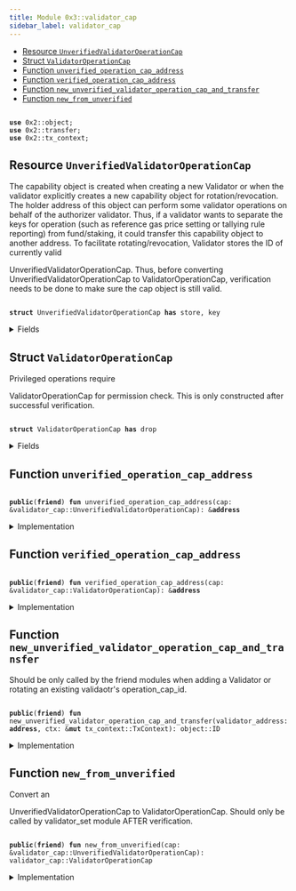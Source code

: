 ```yaml
---
title: Module 0x3::validator_cap
sidebar_label: validator_cap
---
```


<Link id="0x3_validator_cap"/>


-  [Resource `UnverifiedValidatorOperationCap`](#0x3_validator_cap_UnverifiedValidatorOperationCap)
-  [Struct `ValidatorOperationCap`](#0x3_validator_cap_ValidatorOperationCap)
-  [Function `unverified_operation_cap_address`](#0x3_validator_cap_unverified_operation_cap_address)
-  [Function `verified_operation_cap_address`](#0x3_validator_cap_verified_operation_cap_address)
-  [Function `new_unverified_validator_operation_cap_and_transfer`](#0x3_validator_cap_new_unverified_validator_operation_cap_and_transfer)
-  [Function `new_from_unverified`](#0x3_validator_cap_new_from_unverified)


<pre><code>
<b>use</b> <Link to="../iota-framework/object#0x2_object">0x2::object</Link>;
<b>use</b> <Link to="../iota-framework/transfer#0x2_transfer">0x2::transfer</Link>;
<b>use</b> <Link to="../iota-framework/tx_context#0x2_tx_context">0x2::tx_context</Link>;
</code></pre>



<Link id="0x3_validator_cap_UnverifiedValidatorOperationCap"></Link>

## Resource `UnverifiedValidatorOperationCap`

The capability object is created when creating a new 
Validator or when the
validator explicitly creates a new capability object for rotation/revocation.
The holder address of this object can perform some validator operations on behalf of
the authorizer validator. Thus, if a validator wants to separate the keys for operation
(such as reference gas price setting or tallying rule reporting) from fund/staking, it
could transfer this capability object to another address.
To facilitate rotating/revocation, 
Validator stores the ID of currently valid

<Link to="validator_cap#0x3_validator_cap_UnverifiedValidatorOperationCap">UnverifiedValidatorOperationCap</Link>. Thus, before converting 
<Link to="validator_cap#0x3_validator_cap_UnverifiedValidatorOperationCap">UnverifiedValidatorOperationCap</Link>
to 
<Link to="validator_cap#0x3_validator_cap_ValidatorOperationCap">ValidatorOperationCap</Link>, verification needs to be done to make sure
the cap object is still valid.


<pre><code>
<b>struct</b> <Link to="validator_cap#0x3_validator_cap_UnverifiedValidatorOperationCap">UnverifiedValidatorOperationCap</Link> <b>has</b> store, key
</code></pre>



<details>
<summary>Fields</summary>


<dl>
<dt>

id: <Link to="../iota-framework/object#0x2_object_UID">object::UID</Link>
</dt>
<dd>

</dd>
<dt>

authorizer_validator_address: <b>address</b>
</dt>
<dd>

</dd>
</dl>


</details>

<Link id="0x3_validator_cap_ValidatorOperationCap"></Link>

## Struct `ValidatorOperationCap`

Privileged operations require 
<Link to="validator_cap#0x3_validator_cap_ValidatorOperationCap">ValidatorOperationCap</Link> for permission check.
This is only constructed after successful verification.


<pre><code>
<b>struct</b> <Link to="validator_cap#0x3_validator_cap_ValidatorOperationCap">ValidatorOperationCap</Link> <b>has</b> drop
</code></pre>



<details>
<summary>Fields</summary>


<dl>
<dt>

authorizer_validator_address: <b>address</b>
</dt>
<dd>

</dd>
</dl>


</details>

<Link id="0x3_validator_cap_unverified_operation_cap_address"></Link>

## Function `unverified_operation_cap_address`



<pre><code>
<b>public</b>(<b>friend</b>) <b>fun</b> <Link to="validator_cap#0x3_validator_cap_unverified_operation_cap_address">unverified_operation_cap_address</Link>(cap: &<Link to="validator_cap#0x3_validator_cap_UnverifiedValidatorOperationCap">validator_cap::UnverifiedValidatorOperationCap</Link>): &<b>address</b>
</code></pre>



<details>
<summary>Implementation</summary>


<pre><code>
<b>public</b>(package) <b>fun</b> <Link to="validator_cap#0x3_validator_cap_unverified_operation_cap_address">unverified_operation_cap_address</Link>(cap: &<Link to="validator_cap#0x3_validator_cap_UnverifiedValidatorOperationCap">UnverifiedValidatorOperationCap</Link>): &<b>address</b> \{
    &cap.authorizer_validator_address
}
</code></pre>



</details>

<Link id="0x3_validator_cap_verified_operation_cap_address"></Link>

## Function `verified_operation_cap_address`



<pre><code>
<b>public</b>(<b>friend</b>) <b>fun</b> <Link to="validator_cap#0x3_validator_cap_verified_operation_cap_address">verified_operation_cap_address</Link>(cap: &<Link to="validator_cap#0x3_validator_cap_ValidatorOperationCap">validator_cap::ValidatorOperationCap</Link>): &<b>address</b>
</code></pre>



<details>
<summary>Implementation</summary>


<pre><code>
<b>public</b>(package) <b>fun</b> <Link to="validator_cap#0x3_validator_cap_verified_operation_cap_address">verified_operation_cap_address</Link>(cap: &<Link to="validator_cap#0x3_validator_cap_ValidatorOperationCap">ValidatorOperationCap</Link>): &<b>address</b> \{
    &cap.authorizer_validator_address
}
</code></pre>



</details>

<Link id="0x3_validator_cap_new_unverified_validator_operation_cap_and_transfer"></Link>

## Function `new_unverified_validator_operation_cap_and_transfer`

Should be only called by the friend modules when adding a 
Validator
or rotating an existing validaotr's 
operation_cap_id.


<pre><code>
<b>public</b>(<b>friend</b>) <b>fun</b> <Link to="validator_cap#0x3_validator_cap_new_unverified_validator_operation_cap_and_transfer">new_unverified_validator_operation_cap_and_transfer</Link>(validator_address: <b>address</b>, ctx: &<b>mut</b> <Link to="../iota-framework/tx_context#0x2_tx_context_TxContext">tx_context::TxContext</Link>): <Link to="../iota-framework/object#0x2_object_ID">object::ID</Link>
</code></pre>



<details>
<summary>Implementation</summary>


<pre><code>
<b>public</b>(package) <b>fun</b> <Link to="validator_cap#0x3_validator_cap_new_unverified_validator_operation_cap_and_transfer">new_unverified_validator_operation_cap_and_transfer</Link>(
    validator_address: <b>address</b>,
    ctx: &<b>mut</b> TxContext,
): ID \{
    // This function needs <b>to</b> be called only by the <Link to="validator#0x3_validator">validator</Link> itself, <b>except</b>
    // 1. in <Link to="genesis#0x3_genesis">genesis</Link> <b>where</b> all valdiators are created by @0x0
    // 2. in tests <b>where</b> @0x0 could be used <b>to</b> simplify the setup
    <b>let</b> sender_address = ctx.sender();
    <b>assert</b>!(sender_address == @0x0 || sender_address == validator_address, 0);

    <b>let</b> operation_cap = <Link to="validator_cap#0x3_validator_cap_UnverifiedValidatorOperationCap">UnverifiedValidatorOperationCap</Link> \{
        id: <Link to="../iota-framework/object#0x2_object_new">object::new</Link>(ctx),
        authorizer_validator_address: validator_address,
    };
    <b>let</b> operation_cap_id = <Link to="../iota-framework/object#0x2_object_id">object::id</Link>(&operation_cap);
    <Link to="../iota-framework/transfer#0x2_transfer_public_transfer">transfer::public_transfer</Link>(operation_cap, validator_address);
    operation_cap_id
}
</code></pre>



</details>

<Link id="0x3_validator_cap_new_from_unverified"></Link>

## Function `new_from_unverified`

Convert an 
<Link to="validator_cap#0x3_validator_cap_UnverifiedValidatorOperationCap">UnverifiedValidatorOperationCap</Link> to 
<Link to="validator_cap#0x3_validator_cap_ValidatorOperationCap">ValidatorOperationCap</Link>.
Should only be called by 
<Link to="validator_set#0x3_validator_set">validator_set</Link> module AFTER verification.


<pre><code>
<b>public</b>(<b>friend</b>) <b>fun</b> <Link to="validator_cap#0x3_validator_cap_new_from_unverified">new_from_unverified</Link>(cap: &<Link to="validator_cap#0x3_validator_cap_UnverifiedValidatorOperationCap">validator_cap::UnverifiedValidatorOperationCap</Link>): <Link to="validator_cap#0x3_validator_cap_ValidatorOperationCap">validator_cap::ValidatorOperationCap</Link>
</code></pre>



<details>
<summary>Implementation</summary>


<pre><code>
<b>public</b>(package) <b>fun</b> <Link to="validator_cap#0x3_validator_cap_new_from_unverified">new_from_unverified</Link>(
    cap: &<Link to="validator_cap#0x3_validator_cap_UnverifiedValidatorOperationCap">UnverifiedValidatorOperationCap</Link>,
): <Link to="validator_cap#0x3_validator_cap_ValidatorOperationCap">ValidatorOperationCap</Link> \{
    <Link to="validator_cap#0x3_validator_cap_ValidatorOperationCap">ValidatorOperationCap</Link> \{
        authorizer_validator_address: cap.authorizer_validator_address
    }
}
</code></pre>



</details>
